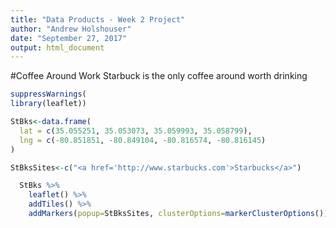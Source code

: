 ---
title: "Data Products - Week 2 Project"
author: "Andrew Holshouser"
date: "September 27, 2017"
output: html_document
---
#Coffee Around Work
Starbuck is the only coffee around worth drinking
```{r, echo= FALSE}
suppressWarnings(
library(leaflet))

StBks<-data.frame(
  lat = c(35.055251, 35.053073, 35.059993, 35.058799),
  lng = c(-80.851851, -80.849104, -80.816574, -80.816145)
)

StBksSites<-c("<a href='http://www.starbucks.com'>Starbucks</a>")

  StBks %>% 
    leaflet() %>%
    addTiles() %>%
    addMarkers(popup=StBksSites, clusterOptions=markerClusterOptions())
```


